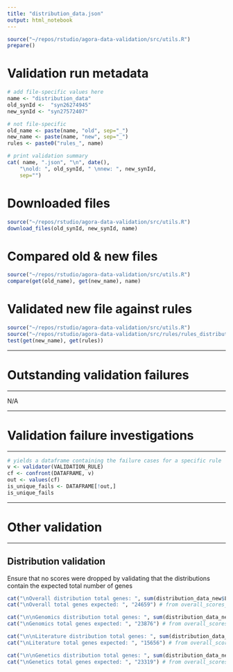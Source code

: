 ```yaml
---
title: "distribution_data.json"
output: html_notebook
---
```


```r
source("~/repos/rstudio/agora-data-validation/src/utils.R")
prepare()
```

# Validation run metadata
```r
# add file-specific values here
name <- "distribution_data"
old_synId <-  "syn26274945" 
new_synId <- "syn27572407"

# not file-specific
old_name <- paste(name, "old", sep="_")
new_name <- paste(name, "new", sep="_")
rules <- paste0("rules_", name)

# print validation summary
cat( name, ".json", "\n", date(),
    "\nold: ", old_synId, " \nnew: ", new_synId,
    sep="")
```

# Downloaded files
```r
source("~/repos/rstudio/agora-data-validation/src/utils.R")
download_files(old_synId, new_synId, name)
```

# Compared old & new files
```r
source("~/repos/rstudio/agora-data-validation/src/utils.R")
compare(get(old_name), get(new_name), name)
```


# Validated new file against rules
```r
source("~/repos/rstudio/agora-data-validation/src/utils.R")
source("~/repos/rstudio/agora-data-validation/src/rules/rules_distribution_data.R")
test(get(new_name), get(rules))
```


***
# Outstanding validation failures
***
N/A

***
# Validation failure investigations
***

```r
# yields a dataframe containing the failure cases for a specific rule
v <- validator(VALIDATION_RULE)
cf <- confront(DATAFRAME, v)
out <- values(cf)
is_unique_fails <- DATAFRAME[!out,]
is_unique_fails
```

***
# Other validation
***

## Distribution validation

Ensure that no scores were dropped by validating that the distributions contain the expected total number of genes

```r
cat("\nOverall distribution total genes: ", sum(distribution_data_new$Logsdon.distribution))
cat("\nOverall total genes expected: ", "24659") # from overall_scores_test.json

cat("\n\nGenomics distribution total genes: ", sum(distribution_data_new$OmicsScore.distribution))
cat("\nGenomics total genes expected: ", "23876") # from overall_scores_test.json

cat("\n\nLiterature distribution total genes: ", sum(distribution_data_new$LiteratureScore.distribution))
cat("\nLiterature total genes expected: ", "15656") # from overall_scores_test.json

cat("\n\nGenetics distribution total genes: ", sum(distribution_data_new$GeneticsScore.distribution))
cat("\nGenetics total genes expected: ", "23319") # from overall_scores_test.json
```

